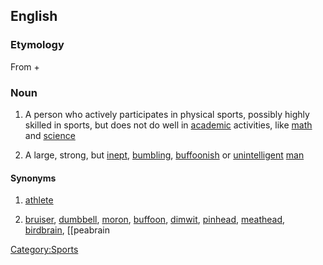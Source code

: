==English==

===Etymology===
From {{term|muscle}} + {{term|brain}}

===Noun===
{{en-noun}}

# {{US}} A person who actively participates in physical sports, possibly highly skilled in sports, but does not do well in [[academic]] activities, like [[math]] and [[science]]
# {{context|US|slang|pejorative}} A large, strong, but [[inept]], [[bumbling]], [[buffoon]]ish or [[unintelligent]] [[man]]

====Synonyms====
# {{sense|participant in physical sports}} [[athlete]]
# {{sense|idiot}} [[bruiser]], [[dumbbell]], [[moron]], [[buffoon]], [[dimwit]], [[pinhead]], [[meathead]], [[birdbrain]], [[peabrain

[[Category:Sports]]